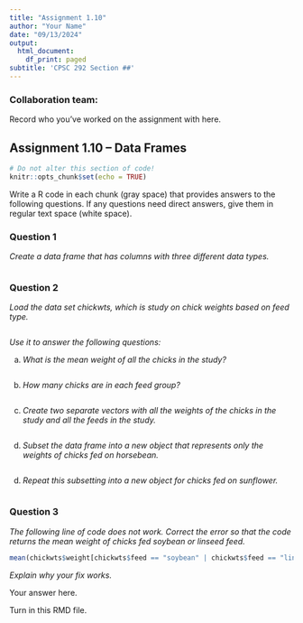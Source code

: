 ```yaml
---
title: "Assignment 1.10"
author: "Your Name"
date: "09/13/2024"
output:
  html_document:
    df_print: paged
subtitle: 'CPSC 292 Section ##'
---
```


### Collaboration team: 

Record who you've worked on the assignment with here. 


## Assignment 1.10 -- Data Frames

```r
# Do not alter this section of code!
knitr::opts_chunk$set(echo = TRUE)
```

Write a R code in each chunk (gray space) that provides answers to the following questions. If any questions need direct answers, give them in regular text space (white space).

### Question 1

*Create a data frame that has columns with three different data types.*

```r

```

### Question 2

*Load the data set chickwts, which is study on chick weights based on feed type.*

```r

```

*Use it to answer the following questions:*

  a. *What is the mean weight of all the chicks in the study?*
  
```r

```

  b. *How many chicks are in each feed group?* 
  
```r

```
  
  c. *Create two separate vectors with all the weights of the chicks in the study and all the feeds in the study.*
  
```r

```
  
  d. *Subset the data frame into a new object that represents only the weights of chicks fed on horsebean.*
  
```r

```

  d. *Repeat this subsetting into a new object for chicks fed on sunflower.*
  
```r

```

### Question 3

*The following line of code does not work. Correct the error so that the code returns the mean weight of chicks fed soybean or linseed feed.*
```r
mean(chickwts$weight[chickwts$feed == "soybean" | chickwts$feed == "linseed",])
```

*Explain why your fix works.*

Your answer here. 

Turn in this RMD file.